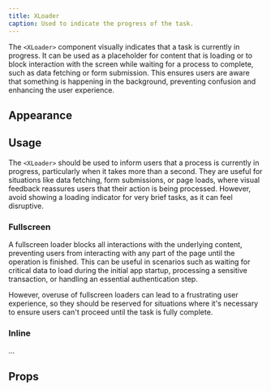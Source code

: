 ```yaml
---
title: XLoader
caption: Used to indicate the progress of the task.
---
```


The `<XLoader>` component visually indicates that a task is currently in progress. It can be used as a placeholder for content that is loading or to block interaction with the screen while waiting for a process to complete, such as data fetching or form submission. This ensures users are aware that something is happening in the background, preventing confusion and enhancing the user experience.

## Appearance

<AppearanceDemo component={title} />

<AppearanceTable component={title} />

## Usage

The `<XLoader>` should be used to inform users that a process is currently in progress, particularly when it takes more than a second. They are useful for situations like data fetching, form submissions, or page loads, where visual feedback reassures users that their action is being processed. However, avoid showing a loading indicator for very brief tasks, as it can feel disruptive.

### Fullscreen

A fullscreen loader blocks all interactions with the underlying content, preventing users from interacting with any part of the page until the operation is finished. This can be useful in scenarios such as waiting for critical data to load during the initial app startup, processing a sensitive transaction, or handling an essential authentication step.

However, overuse of fullscreen loaders can lead to a frustrating user experience, so they should be reserved for situations where it's necessary to ensure users can't proceed until the task is fully complete.

<ComponentDemo file="./xloader-fullscreen.demo.tsx" />

### Inline

...

## Props

<StorybookHintMessage component={title} />

<PropsTable component={title} />
